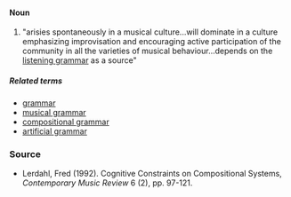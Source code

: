 {{rfc}}
====Noun====
#"arisies spontaneously in a musical culture...will dominate in a culture emphasizing improvisation and encouraging active participation of the community in all the varieties of musical behaviour...depends on the [[listening grammar]] as a source"

=====Related terms=====
*[[grammar]]
*[[musical grammar]]
*[[compositional grammar]]
*[[artificial grammar]]

===Source===
*Lerdahl, Fred (1992). Cognitive Constraints on Compositional Systems, ''Contemporary Music Review'' 6 (2), pp. 97-121.